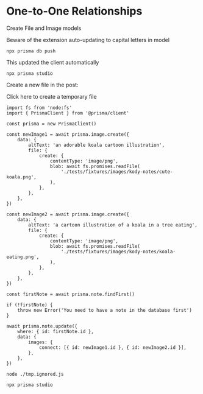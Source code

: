 # One-to-One Relationships

Create File and Image models

Beware of the extension auto-updating to capital letters in model

```
npx prisma db push
```

This updated the client automatically

```
npx prisma studio
```

Create a new file in the post:

<InlineFile file="tmp.ignored.js">
	Click here to create a temporary file
</InlineFile>

```tsx
import fs from 'node:fs'
import { PrismaClient } from '@prisma/client'

const prisma = new PrismaClient()

const newImage1 = await prisma.image.create({
	data: {
		altText: 'an adorable koala cartoon illustration',
		file: {
			create: {
				contentType: 'image/png',
				blob: await fs.promises.readFile(
					'./tests/fixtures/images/kody-notes/cute-koala.png',
				),
			},
		},
	},
})

const newImage2 = await prisma.image.create({
	data: {
		altText: 'a cartoon illustration of a koala in a tree eating',
		file: {
			create: {
				contentType: 'image/png',
				blob: await fs.promises.readFile(
					'./tests/fixtures/images/kody-notes/koala-eating.png',
				),
			},
		},
	},
})

const firstNote = await prisma.note.findFirst()

if (!firstNote) {
	throw new Error('You need to have a note in the database first')
}

await prisma.note.update({
	where: { id: firstNote.id },
	data: {
		images: {
			connect: [{ id: newImage1.id }, { id: newImage2.id }],
		},
	},
})
```

```
node ./tmp.ignored.js
```

```
npx prisma studio
```
